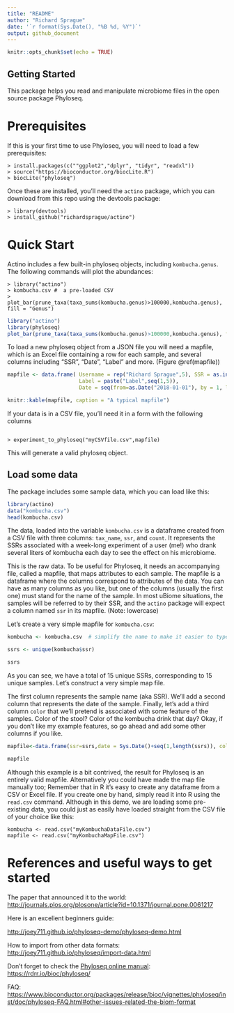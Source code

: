 ```yaml
---
title: "README"
author: "Richard Sprague"
date: '`r format(Sys.Date(), "%B %d, %Y")`'
output: github_document
---
```


```r
knitr::opts_chunk$set(echo = TRUE)
```

## Getting Started

This package helps you read and manipulate microbiome files in the open source package Phyloseq.

# Prerequisites 

If this is your first time to use Phyloseq, you will need to load a few prerequisites: 

    > install.packages(c(""ggplot2","dplyr", "tidyr", "readxl"))
    > source("https://bioconductor.org/biocLite.R")
    > biocLite("phyloseq")

Once these are installed, you’ll need the `actino` package, which you can download from this repo using the devtools package:

 
    > library(devtools)
    > install_github("richardsprague/actino")
    


# Quick Start

Actino includes a few built-in phyloseq objects, including ```kombucha.genus```. The following commands will plot the abundances:


    > library("actino")
    > kombucha.csv #  a pre-loaded CSV 
    > plot_bar(prune_taxa(taxa_sums(kombucha.genus)>100000,kombucha.genus), fill = "Genus")

```r
library("actino")
library(phyloseq)
plot_bar(prune_taxa(taxa_sums(kombucha.genus)>100000,kombucha.genus), fill = "Genus")
```


To load a new phyloseq object from a JSON file you will need a mapfile, which is an Excel file containing a row for each sample, and several columns including "SSR", "Date", "Label" and more.  (Figure \@ref(mapfile))

```r

mapfile <- data.frame( Username = rep("Richard Sprague",5), SSR = as.integer(runif(5)*100000),
                       Label = paste("Label",seq(1,5)),
                       Date = seq(from=as.Date("2018-01-01"), by = 1, length.out = 5))

knitr::kable(mapfile, caption = "A typical mapfile")


```

If your data is in a CSV file, you'll need it in a form with the following columns

```r

```

    > experiment_to_phyloseq("myCSVfile.csv",mapfile)


This will generate a valid phyloseq object.

## Load some data
The package includes some sample data, which you can load like this:

```r
library(actino)
data("kombucha.csv")
head(kombucha.csv)
```

The data, loaded into the variable ```kombucha.csv``` is a dataframe created from a CSV file with three columns: ```tax_name```, ```ssr```, and ```count```. It represents the SSRs associated with a week-long experiment of a user (me!) who drank several liters of kombucha each day to see the effect on his microbiome.

This is the raw data. To be useful for Phyloseq, it needs an accompanying file, called a mapfile, that maps attributes to each sample. The mapfile is a dataframe where the columns correspond to attributes of the data. You can have as many columns as you like, but one of the columns (usually the first one) must stand for the name of the sample. In most uBiome situations, the samples will be referred to by their SSR, and the ```actino``` package will expect a column named ```ssr``` in its mapfile.  (Note: lowercase)

Let's create a very simple mapfile for ```kombucha.csv```:

```r
kombucha <- kombucha.csv  # simplify the name to make it easier to type

ssrs <- unique(kombucha$ssr)

ssrs
```

As you can see, we have a total of 15 unique SSRs, corresponding to 15 unique samples.
Let's construct a very simple map file.

The first column represents the sample name (aka SSR).  We'll add a second column that represents the date of the sample. Finally, let's add a third column ```color``` that we’ll pretend is associated with some feature of the samples.  Color of the stool? Color of the kombucha drink that day?  Okay, if you don’t like my example features, so go ahead and add some other columns if you like.

```r
mapfile<-data.frame(ssr=ssrs,date = Sys.Date()+seq(1,length(ssrs)), color = colors()[1:length(ssrs)])

mapfile
```

Although this example is a bit contrived, the result for Phyloseq is an entirely valid mapfile. Alternatively you could have made the map file manually too; Remember that in R it’s easy to create any dataframe from a CSV or Excel file. If you create one by hand, simply read it into R using the ```read.csv``` command.  Although in this demo, we are loading some pre-existing data, you could just as easily have loaded straight from the CSV file of your choice like this:

```
kombucha <- read.csv("myKombuchaDataFile.csv")
mapfile <- read.csv("myKombuchaMapFile.csv")
```


# References and useful ways to get started


The paper that announced it to the world: <http://journals.plos.org/plosone/article?id=10.1371/journal.pone.0061217>

Here is an excellent beginners guide:


<http://joey711.github.io/phyloseq-demo/phyloseq-demo.html>  


How to import from other data formats: <http://joey711.github.io/phyloseq/import-data.html>

Don’t forget to check the [Phyloseq online manual](https://rdrr.io/bioc/phyloseq/): <https://rdrr.io/bioc/phyloseq/>

  


FAQ: <https://www.bioconductor.org/packages/release/bioc/vignettes/phyloseq/inst/doc/phyloseq-FAQ.html#other-issues-related-the-biom-format>

